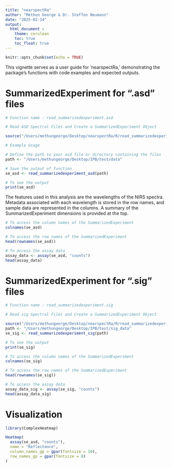 ```yaml
---
title: "nearspectRa"
author: "Methun George & Dr. Steffen Neumann"
date: "2025-02-14"
output: 
  html_document :
    theme: cerulean
    toc: true
    toc_float: true
---
```


```r
knitr::opts_chunk$set(echo = TRUE)
```

This vignette serves as a user guide for 'nearspectRa,' demonstrating the package's functions with code examples and expected outputs.

# SummarizedExperiment for ".asd" files

```r
# Function name : read_summarizedexperiment.asd

# Read ASD Spectral Files and Create a SummarizedExperiment Object

source("/Users/methungeorge/Desktop/nearspectRa/R/read_summarizedexperiment_asd.R")

# Example Usage 

# Define the path to your asd file or directory containing the files
path <- "/Users/methungeorge/Desktop/IPB/test/data"

# Save the output of function 
se_asd <- read_summarizedexperiment_asd(path)

# To see the output
print(se_asd)
```

The features used in this analysis are the wavelengths of the NIRS spectra.  Metadata associated with each wavelength is stored in the row names, and sample data are represented in the columns.  A summary of the SummarizedExperiment dimensions is provided at the top.


```r
# To access the column names of the SummarizedExperiment
colnames(se_asd)
```


```r
# To access the row names of the SummarizedExperiment
head(rownames(se_asd))
```


```r
# To access the assay data
assay_data <- assay(se_asd, "counts")
head(assay_data)

```

# SummarizedExperiment for ".sig" files

```r
# Function name : read_summarizedexperiment.sig

# Read sig Spectral Files and Create a SummarizedExperiment Object

source("/Users/methungeorge/Desktop/nearspectRa/R/read_summarizedexperiment_sig.R")
path <- "/Users/methungeorge/Desktop/IPB/test/sig_data"
se_sig <- read_summarizedexperiment_sig(path)

# To see the output 
print(se_sig)
```


```r
# To access the column names of the SummarizedExperiment
colnames(se_sig)
```

```r
# To access the row names of the SummarizedExperiment
head(rownames(se_sig))
```

```r
# To access the assay data
assay_data_sig <- assay(se_sig, "counts")
head(assay_data_sig)
```


# Visualization

```r
library(ComplexHeatmap)

Heatmap(
  assay(se_asd, "counts"),
  name = "Reflectance",
  column_names_gp = gpar(fontsize = 10),
  row_names_gp = gpar(fontsize = 8)
)



```





